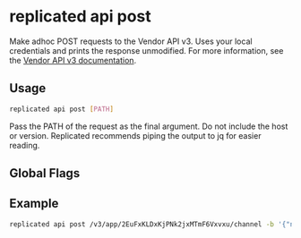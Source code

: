 
# replicated api post

Make adhoc POST requests to the Vendor API v3. Uses your local credentials and prints the response unmodified. For more information, see the [Vendor API v3 documentation](https://replicated-vendor-api.readme.io/reference/createapp).

## Usage

```bash
replicated api post [PATH]
```

Pass the PATH of the request as the final argument. Do not include the host or version. Replicated recommends piping the output to jq for easier reading.

## Global Flags

<GlobalFlags/>

## Example

```bash
replicated api post /v3/app/2EuFxKLDxKjPNk2jxMTmF6Vxvxu/channel -b '{"name":"post-example"}'
```